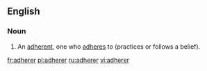 ==English==

===Noun===
{{en-noun}}

#An [[adherent]], one who [[adhere]]s  to (practices or follows a belief).

[[fr:adherer]]
[[pl:adherer]]
[[ru:adherer]]
[[vi:adherer]]